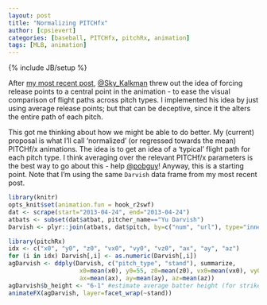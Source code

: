 ```yaml
---
layout: post
title: "Normalizing PITCHfx"
author: [cpsievert]
categories: [baseball, PITCHfx, pitchRx, animation]
tags: [MLB, animation]
---
```

{% include JB/setup %}

After [my most recent post](http://cpsievert.github.io/2013/05/yu-darvishs-deception-factor/),
[@Sky_Kalkman](http://twitter.com/Sky_Kalkman) threw out the idea of forcing release points to a
central point in the animation - to ease the visual comparison of flight paths across pitch types.
I implemented his idea by just using average release points; but that can be deceptive, since it
the alters the entire path of each pitch.

This got me thinking about how we might be able to do better. My (current) proposal is what I'll
call 'normalized' (or regressed towards the mean) PITCHf/x animations. The idea is to get an idea
of a 'typical' flight path for each pitch type. I think averaging over the relevant PITCHf/x
parameters is the best way to go about this - help [@pobguy](http://twitter.com/pobguy)! Anyway,
this is a starting point. Note that I'm using the same `Darvish` data frame from my most recent
post.

```r
library(knitr)
opts_knit$set(animation.fun = hook_r2swf)
dat <- scrape(start="2013-04-24", end="2013-04-24")
atbats <- subset(dat$atbat, pitcher_name=="Yu Darvish")
Darvish <- plyr::join(atbats, dat$pitch, by=c("num", "url"), type="inner")
```

```r
library(pitchRx)
idx <- c("x0", "y0", "z0", "vx0", "vy0", "vz0", "ax", "ay", "az")
for (i in idx) Darvish[,i] <- as.numeric(Darvish[,i])
agDarvish <- ddply(Darvish, c("pitch_type", "stand"), summarize,
                    x0=mean(x0), y0=55, z0=mean(z0), vx0=mean(vx0), vy0=mean(vy0), vz0=mean(vz0),
                    ax=mean(ax), ay=mean(ay), az=mean(az))
agDarvish$b_height <- "6-1" #estimate average batter height (for strikezones)
animateFX(agDarvish, layer=facet_wrap(~stand))
```